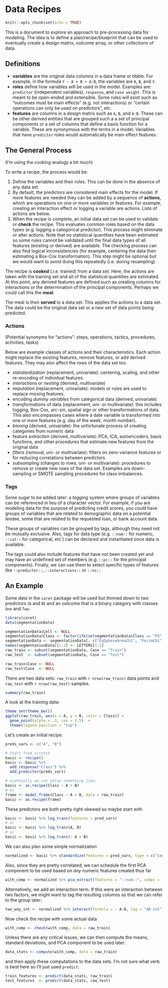 # Data Recipes

```r
knitr::opts_chunk$set(echo = TRUE)
```

This is a document to explore an approach to pre-processing data for modeling. The idea is to define a plan/recipe/blueprint that can be used to eventually create a design matrix,  outcome array, or other collections of data.

## Definitions

* __variables__ are the original data columns in a data frame or tibble. For example, in the formula `Y ~ A + B + A:B`, the variables are `A`, `B`, and `Y`. 
* __roles__ define how variables will be used in the model. Examples are: `predictor` (independent variables), `response`, and `case weight`. This is meant to be open-ended and extensible. Some rules will exist such as "outcomes must be main effects" (e.g. not interactions) or "certain operations can only be used on predictors", etc. 
* __features__ are columns in a design matrix such as `A`, `B`, and `A:B`. These can be other derived entities that are grouped such a a set of principal components or a set of columns that define a basis function for a variable. These are synonymous with the terms in a model. Variables that have `predictor` roles would automatically be main effect features.  

## The General Process

(I'm using the cooking analogy a bit much)

To write a recipe, the process would be:
  
1. Define the variables and their roles. This can be done in the absence of any data set. 
1. By default, the predictors are considered main effects for the model. If more features are needed they can be added by a sequence of __actions__, which are operations on one or more variables or features. For example, creating an interaction effect or logging a variable are actions. Lists of actions are below. 
1. When the recipe is complete, an initial data set can be used to validate or __check__ the recipe. This evaluates common roles based on the data types (e.g. logging a categorical predictor). This process might eliminate or alter actions. Note that no statistical quantities have been estimated so some rules cannot be validated until the final data types of all features (existing or derived) are available. The checking process can also find logical inconsistencies (for example, centering the data then estimating a Box-Cox transformation). This step might be optional but we would want to avoid duing this repeatedly (i.e. during resampling)

The recipe is __cooked__ (.i.e. trained) from a data set. Here, the actions are taken with the training set and all of the statistical quantities are estimated. At this point, any derived features are defined such as creating columns for interactions or the determination of the principal components. Perhaps we could call this the __meal__.

The meal is then __served__ to a data set. This applies the actions to a data set. The data could be the original data set or a new set of data points being predicted.



### Actions

(Potential synonyms for "actions": steps, operations, tactics, procedures, activities, tasks)

Below are example classes of actions and their characteristics. Each action might replace the existing features, remove features, or add derived features. They may also affect the rows of the data set too.
                                                                                                  
* *standardization* (replacement, univariate): centering, scaling, and other re-encoding of individual features. 
* *interactions* or *nesting* (derived, multivariate)
* *imputation* (replacement, univariate): models or rules are used to replace missing features. 
* encoding *dummy variables* from categorical data (derived, univariate)
* *transformations* of data (replacement, uni- or multivariate): this includes logging, Box-Cox, arc-sin, spatial sign or other transformations of data. This also encompasses cases where a date variable is transformed into one or more features (e.g. day of the week, month number).
* *binning* (derived, univariate): the unfortunate process of creating categories from numeric data
* feature *extraction* (derived, multivariate): PCA, ICA, autoencoders, basis functions, and other procedures that estimate new features from the original data
* *filters* (removal, uni- or multivariate): filters on zero-variance features or for reducing correlations between predictors. 
* *subsampling* (changes to rows, uni- or multivariate): procedures to remove or create new *rows* of the data set. Examples are down-sampling or SMOTE sampling procedures for class imbalances. 


### Tags

Some sugar to be added later: a _tagging_ system where groups of variables can be referenced in lieu of a character vector.  For example, if you are modeling data for the purpose of predicting credit scores, you could have groups of variables that are related to demographic data on a potential lendee, some that are related to the requested loan, or bank account data. 

These groups of variables can be grouped by tags, although they need not be mutually exclusive. Also, tags for data type (e.g. `::num::` for numeric, `::cat::` for categorical, etc.) can be declared and instantiated once data is available. 

The tags could also include features that have not been created yet and may have an undefined set of members (e.g. `::pc::` for the principal components). Finally, we can use them to select specific types of features like `::predictor::`, `::interactions::` or `::ns::` 

## An Example

Some data in the `caret` package will be used but thinned down to two predictors (`A` and `B`) and an outcome that is a binary category with classes `One` and `Two`. 
```r
library(caret)
data(segmentationData)

segmentationData$Cell <- NULL
segmentationData$Class <- factor(ifelse(segmentationData$Class == "PS", "One", "Two"))
segmentationData <- segmentationData[, c("EqSphereAreaCh1", "PerimCh1", "Class", "Case")]
names(segmentationData)[1:2] <- LETTERS[1:2]
raw_train <- subset(segmentationData, Case == "Train")
raw_test  <- subset(segmentationData, Case == "Test")

raw_train$Case <- NULL
raw_test$Case  <- NULL
```
There are two data sets: `raw_train` with `r nrow(raw_train)` data points and `raw_test` with `r nrow(raw_test)` samples.

```r
summary(raw_train)
```

A look at the training data:

```r
theme_set(theme_bw())
ggplot(raw_train, aes(x = A, y = B, color = Class)) + 
  geom_point(alpha = .3, cex = 2.5)  + 
  theme(legend.position = "top")
```


Let's create an initial recipe:

```r
preds_vars <- c("A", "B")

# Start from scratch
basic <- recipe()
basic <- basic %>% 
  add_response("Class") %>%
  add_predictor(preds_vars)

# eventually we can setup something like:
basic <- as.recipe(Class ~ A + B)
# or
frame <- model.frame(Class ~ A + B, data = raw_train)
basic <- as.recipe(frame)
```

These predictors are both pretty right-skewed so maybe start with
```r
basic <- basic %>% log_trans(features = pred_vars) 
# or 
basic <- basic %>% log_trans(A, B)
# or 
basic <- basic %>% log_trans(~ A + B)
```

We can also plan some simple normalization
```r
normalized <- basic %>% standardize(features = pred_vars, type = c("center", "scale"))
```

Also, since they are pretty correlated, we can schedule the first PCA component to be used based on _any_ numeric features created thus far
```r
with_comp <- normalized %>% pca_extract(features = "::num::", comps = 1)
```
Alternatively, we add an interaction term. If this were an interaction between two factors, we might want to tag the resulting columns so that we can refer to the group later: 
```r
two_way_int <- normalized %>% interact(formula = ~ A:B, tag = "AB int")
```

Now check the recipe with some actual data
```r
with_comp <- check(with_comp, data = raw_train)
```

Unless there are any critical issues, we can then compute the means, standard deviations, and PCA component to be used later:
```r
data_stats <- compute(with_comp, data = raw_train)
```
and then apply these computations to the data sets. I'm not sure what verb is best here so I'll just used `predict`: 
```r
train_features <- predict(data_stats, raw_train)
test_features  <- predict(data_stats, raw_test)
```

 